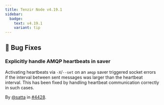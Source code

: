 ```yaml
---
title: Tenzir Node v4.19.1
sidebar:
  badge:
    text: v4.19.1
    variant: tip
---
```


## 🐛 Bug Fixes

### Explicitly handle AMQP heartbeats in saver

Activating heartbeats via `-X`/`--set` on an `amqp` saver triggered socket errors
if the interval between sent messages was larger than the heartbeat interval.
This has been fixed by handling heartbeat communication correctly in such cases.

By [@satta](https://github.com/satta) in [#4428](https://github.com/tenzir/tenzir/pull/4428).